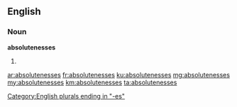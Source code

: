 ==English==

===Noun===
'''absolutenesses'''

# {{plural of|absoluteness}}

[[Category:English plurals ending in "-es"]]

[[ar:absolutenesses]]
[[fr:absolutenesses]]
[[ku:absolutenesses]]
[[mg:absolutenesses]]
[[my:absolutenesses]]
[[km:absolutenesses]]
[[ta:absolutenesses]]